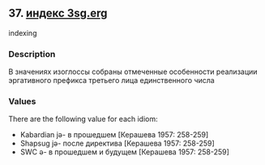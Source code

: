 ## 37. <a href =  'https://agricolamz.github.io/The_Circassian_Isoglosses_Database/37.html'>индекс 3sg.erg</a>
indexing

### Description

В значениях изоглоссы собраны отмеченные особенности реализации эргативного префикса третьего лица единственного числа

### Values
There are the following value for each idiom:

* Kabardian  jə- в прошедшем [Керашева 1957: 258-259] 
* Shapsug  jə- после директива [Керашева 1957: 258-259] 
* SWC  ə- в прошедшем и будущем [Керашева 1957: 258-259] 

